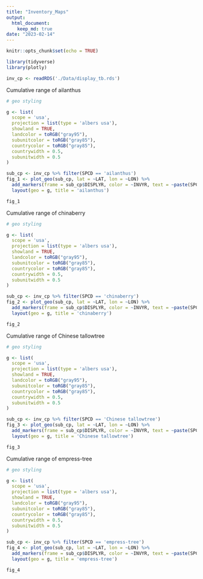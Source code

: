 ```yaml
---
title: "Inventory_Maps"
output: 
  html_document: 
    keep_md: true
date: "2023-02-14"
---
```


```r
knitr::opts_chunk$set(echo = TRUE)
```

```r
library(tidyverse)
library(plotly)

inv_cp <- readRDS('./Data/display_tb.rds')
```


Cumulative range of ailanthus
```r
# geo styling

g <- list(
  scope = 'usa',
  projection = list(type = 'albers usa'),
  showland = TRUE,
  landcolor = toRGB("gray95"),
  subunitcolor = toRGB("gray85"),
  countrycolor = toRGB("gray85"),
  countrywidth = 0.5,
  subunitwidth = 0.5
)

sub_cp <- inv_cp %>% filter(SPCD == 'ailanthus')
fig_1 <- plot_geo(sub_cp, lat = ~LAT, lon = ~LON) %>% 
  add_markers(frame = sub_cp$DISPLYR, color = ~INVYR, text = ~paste(SPCD, '-', INVYR)) %>% 
  layout(geo = g, title = 'ailanthus')

fig_1
```


Cumulative range of chinaberry
```r
# geo styling

g <- list(
  scope = 'usa',
  projection = list(type = 'albers usa'),
  showland = TRUE,
  landcolor = toRGB("gray95"),
  subunitcolor = toRGB("gray85"),
  countrycolor = toRGB("gray85"),
  countrywidth = 0.5,
  subunitwidth = 0.5
)

sub_cp <- inv_cp %>% filter(SPCD == 'chinaberry')
fig_2 <- plot_geo(sub_cp, lat = ~LAT, lon = ~LON) %>% 
  add_markers(frame = sub_cp$DISPLYR, color = ~INVYR, text = ~paste(SPCD, '-', INVYR)) %>% 
  layout(geo = g, title = 'chinaberry')

fig_2
```


Cumulative range of Chinese tallowtree
```r
# geo styling

g <- list(
  scope = 'usa',
  projection = list(type = 'albers usa'),
  showland = TRUE,
  landcolor = toRGB("gray95"),
  subunitcolor = toRGB("gray85"),
  countrycolor = toRGB("gray85"),
  countrywidth = 0.5,
  subunitwidth = 0.5
)

sub_cp <- inv_cp %>% filter(SPCD == 'Chinese tallowtree')
fig_3 <- plot_geo(sub_cp, lat = ~LAT, lon = ~LON) %>% 
  add_markers(frame = sub_cp$DISPLYR, color = ~INVYR, text = ~paste(SPCD, '-', INVYR)) %>% 
  layout(geo = g, title = 'Chinese tallowtree')

fig_3
```


Cumulative range of empress-tree
```r
# geo styling

g <- list(
  scope = 'usa',
  projection = list(type = 'albers usa'),
  showland = TRUE,
  landcolor = toRGB("gray95"),
  subunitcolor = toRGB("gray85"),
  countrycolor = toRGB("gray85"),
  countrywidth = 0.5,
  subunitwidth = 0.5
)

sub_cp <- inv_cp %>% filter(SPCD == 'empress-tree')
fig_4 <- plot_geo(sub_cp, lat = ~LAT, lon = ~LON) %>% 
  add_markers(frame = sub_cp$DISPLYR, color = ~INVYR, text = ~paste(SPCD, '-', INVYR)) %>% 
  layout(geo = g, title = 'empress-tree')

fig_4
```
